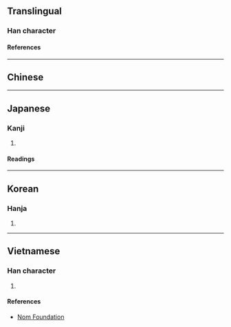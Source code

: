{{also|楠}}
{{character info/new}}
==Translingual==

===Han character===
{{Han char|rn=75|rad=木|as=04|sn=8|four=|canj=DBMM|ids=⿰木冄}}

====References====
{{Han ref|kx=0515.070|dkj=14537|dj=0903.070|hdz=21168.100|uh=678F}}

----

==Chinese==
{{zh-see|柟|v}}

----

==Japanese==

===Kanji===
{{ja-kanji|grade=|rs=木04}}

# {{rfdef|ja|sort=木04}}

====Readings====
{{ja-readings
|on=だん, なん, ぜん, ねん
|kun=くすのき
}}

----

==Korean==

===Hanja===
{{ko-hanja|남}}

# {{rfdef|ko|sort=木04}}

----

==Vietnamese==

===Han character===
{{vi-readings|rs=木04|reading=nam}}

# {{rfdef|vi|sort=木04}}

====References====
* [http://nomfoundation.org/common/nom_details.php?codepoint=678f Nom Foundation]